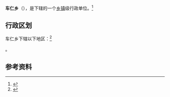 {{中国乡级行政区|54/23/23/216/000}}

'''车仁乡'''（{{bo|z=ཁྲ་རིང་|w=}}），是{{PRC admin/fullname|54/23/23/216/000|3}}下辖的一个[[乡镇|乡镇]]级行政单位。<ref>{{PRC admin/ref sgc|{{PRC admin/parent|54/23/23/216/000}}}}</ref>

== 行政区划 ==

车仁乡下辖以下地区：<ref>{{PRC admin/ref sgc|54/23/23/216/000}}</ref>

{{PRC admin/children|54/23/23/216/000}}。

== 参考资料 ==

{{reflist}}

{{PRC admin/navcat|54/23/23/216/000}}
{{西藏行政区划小作品}}